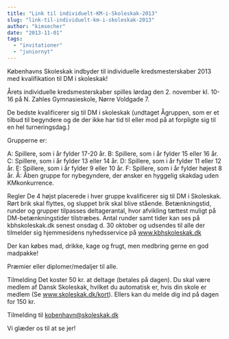 ```yaml
---
title: "Link til individuelt-KM-i-Skoleskak-2013"
slug: "link-til-individuelt-km-i-skoleskak-2013"
author: "kimsecher"
date: "2013-11-01"
tags: 
  - "invitationer"
  - "juniornyt"
---
```


Københavns Skoleskak indbyder til individuelle kredsmesterskaber 2013 med kvalifikation til DM i skoleskak!

Årets individuelle kredsmesterskaber spilles lørdag den 2. november kl. 10-16 på N. Zahles Gymnasieskole, Nørre Voldgade 7.

De bedste kvalificerer sig til DM i skoleskak (undtaget Ågruppen, som er et tilbud til begyndere og de der ikke har tid til eller mod på at forpligte sig til en hel turneringsdag.)

Grupperne er:

A: Spillere, som i år fylder 17-20 år. B: Spillere, som i år fylder 15 eller 16 år. C: Spillere, som i år fylder 13 eller 14 år. D: Spillere, som i år fylder 11 eller 12 år. E: Spillere, som i år fylder 9 eller 10 år. F: Spillere, som i år fylder højest 8 år. Å: Åben gruppe for nybegyndere, der ønsker en hyggelig skakdag uden KMkonkurrence.

Regler De 4 højst placerede i hver gruppe kvalificerer sig til DM i Skoleskak. Rørt brik skal flyttes, og sluppet brik skal blive stående. Betænkningstid, runder og grupper tilpasses deltagerantal, hvor afvikling tættest muligt på DM-betænkningstider tilstræbes. Antal runder samt tider kan ses på kbhskoleskak.dk senest onsdag d. 30 oktober og udsendes til alle der tilmelder sig hjemmesidens nyhedsservice på www.kbhskoleskak.dk

Der kan købes mad, drikke, kage og frugt, men medbring gerne en god madpakke! 

Præmier eller diplomer/medaljer til alle. 

Tilmelding Det koster 50 kr. at deltage (betales på dagen). Du skal være medlem af Dansk Skoleskak, hvilket du automatisk er, hvis din skole er medlem (Se www.skoleskak.dk/kort). Ellers kan du melde dig ind på dagen for 150 kr.

Tilmelding til kobenhavn@skoleskak.dk

Vi glæder os til at se jer!
